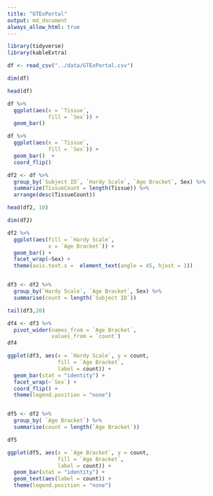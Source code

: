 ```yaml
---
title: "GTExPortal"
output: md_document
always_allow_html: true
---
```


```r

library(tidyverse)
library(kableExtra)

df <- read_csv("../data/GTExPortal.csv")

dim(df)

head(df) 

df %>%
  ggplot(aes(x = `Tissue`, 
             fill = `Sex`)) +
  geom_bar()  

df %>%
  ggplot(aes(x = `Tissue`, 
             fill = `Sex`)) +
  geom_bar()  +
  coord_flip()

df2 <- df %>% 
  group_by(`Subject ID`, `Hardy Scale`, `Age Bracket`, Sex) %>%
  summarize(TissueCount = length(Tissue)) %>%
  arrange(desc(TissueCount))  

head(df2, 10) 

dim(df2)

df2 %>%
  ggplot(aes(fill = `Hardy Scale`, 
             x = `Age Bracket`)) +
  geom_bar() +
  facet_wrap(~Sex) +
  theme(axis.text.x =  element_text(angle = 45, hjust = 1))


df3 <- df2 %>%
  group_by(`Hardy Scale`, `Age Bracket`, Sex) %>%
  summarise(count = length(`Subject ID`)) 

tail(df3,20) 

df4 <- df3 %>%
  pivot_wider(names_from = `Age Bracket`,
              values_from = `count`)
df4 

ggplot(df3, aes(x = `Hardy Scale`, y = count,
                fill = `Age Bracket`,
                label = count)) +
  geom_bar(stat = "identity") +
  facet_wrap(~`Sex`) +
  coord_flip() +
  theme(legend.position = "none")


df5 <- df2 %>%
  group_by( `Age Bracket`) %>%
  summarise(count = length(`Age Bracket`)) 

df5 

ggplot(df5, aes(x = `Age Bracket`, y = count,
                fill = `Age Bracket`,
                label = count)) +
  geom_bar(stat = "identity") +
  geom_text(aes(label = count)) +
  theme(legend.position = "none")


```